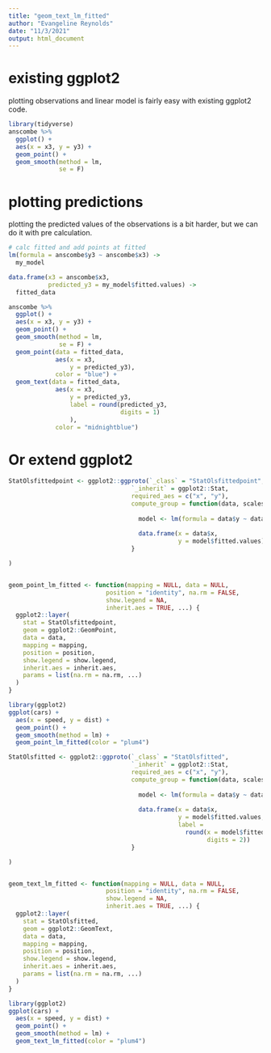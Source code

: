 ```yaml
---
title: "geom_text_lm_fitted"
author: "Evangeline Reynolds"
date: "11/3/2021"
output: html_document
---
```




# existing ggplot2

plotting observations and linear model is fairly easy with existing ggplot2 code.

```r
library(tidyverse)
anscombe %>% 
  ggplot() + 
  aes(x = x3, y = y3) + 
  geom_point() +
  geom_smooth(method = lm,
              se = F)
```

# plotting predictions

plotting the predicted values of the observations is a bit harder, but we can do it with pre calculation. 

```r
# calc fitted and add points at fitted
lm(formula = anscombe$y3 ~ anscombe$x3) ->
  my_model

data.frame(x3 = anscombe$x3, 
           predicted_y3 = my_model$fitted.values) ->
  fitted_data

anscombe %>% 
  ggplot() + 
  aes(x = x3, y = y3) + 
  geom_point() + 
  geom_smooth(method = lm, 
              se = F) + 
  geom_point(data = fitted_data,
             aes(x = x3, 
                 y = predicted_y3),
             color = "blue") +
  geom_text(data = fitted_data,
             aes(x = x3, 
                 y = predicted_y3,
                 label = round(predicted_y3, 
                               digits = 1)
                 ),
             color = "midnightblue") 
```

# Or extend ggplot2


```r
StatOlsfittedpoint <- ggplot2::ggproto(`_class` = "StatOlsfittedpoint",
                                  `_inherit` = ggplot2::Stat,
                                  required_aes = c("x", "y"),
                                  compute_group = function(data, scales) {
                                    
                                    model <- lm(formula = data$y ~ data$x)
                                  
                                    data.frame(x = data$x,
                                               y = model$fitted.values)
                                  }

)


geom_point_lm_fitted <- function(mapping = NULL, data = NULL,
                           position = "identity", na.rm = FALSE,
                           show.legend = NA,
                           inherit.aes = TRUE, ...) {
  ggplot2::layer(
    stat = StatOlsfittedpoint, 
    geom = ggplot2::GeomPoint, 
    data = data, 
    mapping = mapping,
    position = position, 
    show.legend = show.legend, 
    inherit.aes = inherit.aes,
    params = list(na.rm = na.rm, ...)
  )
}
```


```r
library(ggplot2)
ggplot(cars) + 
  aes(x = speed, y = dist) +
  geom_point() + 
  geom_smooth(method = lm) + 
  geom_point_lm_fitted(color = "plum4")
```


```r
StatOlsfitted <- ggplot2::ggproto(`_class` = "StatOlsfitted",
                                  `_inherit` = ggplot2::Stat,
                                  required_aes = c("x", "y"),
                                  compute_group = function(data, scales) {
                                    
                                    model <- lm(formula = data$y ~ data$x)
                                  
                                    data.frame(x = data$x,
                                               y = model$fitted.values,
                                               label = 
                                                 round(x = model$fitted.values,
                                                       digits = 2))
                                  }

)


geom_text_lm_fitted <- function(mapping = NULL, data = NULL,
                           position = "identity", na.rm = FALSE,
                           show.legend = NA,
                           inherit.aes = TRUE, ...) {
  ggplot2::layer(
    stat = StatOlsfitted, 
    geom = ggplot2::GeomText, 
    data = data, 
    mapping = mapping,
    position = position, 
    show.legend = show.legend, 
    inherit.aes = inherit.aes,
    params = list(na.rm = na.rm, ...)
  )
}
```


```r
library(ggplot2)
ggplot(cars) + 
  aes(x = speed, y = dist) +
  geom_point() + 
  geom_smooth(method = lm) + 
  geom_text_lm_fitted(color = "plum4")
```


